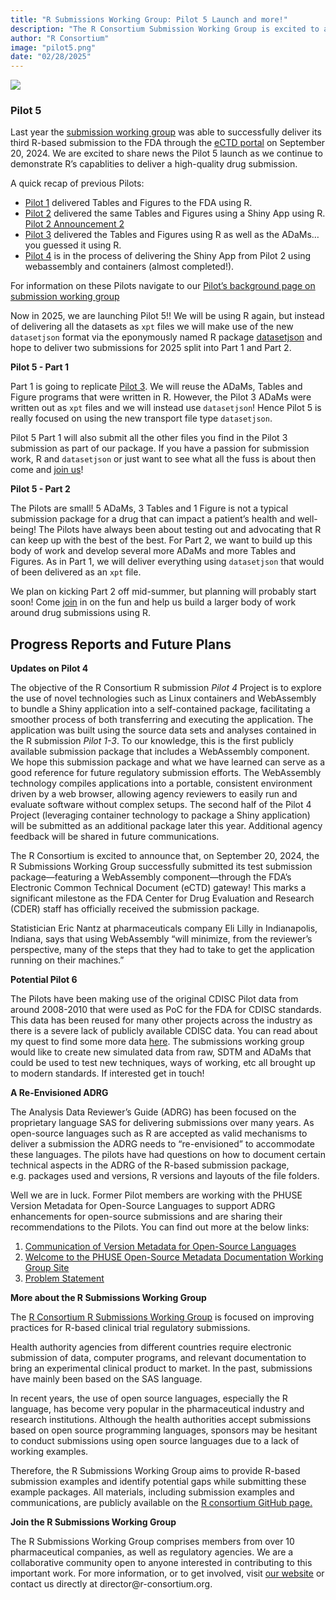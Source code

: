 ```yaml
---
title: "R Submissions Working Group: Pilot 5 Launch and more!"
description: "The R Consortium Submission Working Group is excited to announce a new Pilot 5 that aims to deliver an R-based Submission to the FDA using Dataset-JSON. This post also includes plans for additional launches for 2025/2026, some news on Pilot 4 (containers and webassembly) and a few other goodies! "
author: "R Consortium"
image: "pilot5.png"
date: "02/28/2025"
---
```


![](pilot5.png)

### Pilot 5

Last year the [submission working group](https://rconsortium.github.io/submissions-wg/) was able to successfully deliver its third R-based submission to the FDA through the [eCTD portal](https://www.fda.gov/drugs/electronic-regulatory-submission-and-review/electronic-common-technical-document-ectd) on September 20, 2024. We are excited to share news the Pilot 5 launch as we continue to demonstrate R's capablities to deliver a high-quality drug submission. 

A quick recap of previous Pilots:

  * [Pilot 1](https://archive.r-consortium.org/blog/2021/12/08/successful-r-based-test-package-submitted-to-fda) delivered Tables and Figures to the FDA using R.
  * [Pilot 2](https://archive.r-consortium.org/blog/2022/12/07/update-successful-r-based-package-submission-with-shiny-component-to-fda) delivered the same Tables and Figures using a Shiny App using R. [Pilot 2 Announcement 2](https://archive.r-consortium.org/announcement/2023/10/05/shiny-app-successfully-reviewed-by-fda-cder-staff-pilot-2-announcement-2)
  * [Pilot 3](https://r-consortium.org/posts/news-from-r-submissions-working-group-pilot-3/) delivered the Tables and Figures using R as well as the ADaMs...you guessed it using R.
  * [Pilot 4](https://r-consortium.org/posts/using-r-to-submit-research-to-the-fda-pilot-4-successfully-submitted/) is in the process of delivering the Shiny App from Pilot 2 using webassembly and containers (almost completed!).
  
For information on these Pilots navigate to our [Pilot's background page on submission working group](https://rconsortium.github.io/submissions-wg/pilot_background.html)
  
Now in 2025, we are launching Pilot 5!! We will be using R again, but instead of delivering all the datasets as `xpt` files we will make use of the new `datasetjson` format via the eponymously named R package  [datasetjson](https://atorus-research.github.io/datasetjson/) and hope to deliver two submissions for 2025 split into Part 1 and Part 2.

**Pilot 5 - Part 1**

Part 1 is going to replicate [Pilot 3](https://github.com/RConsortium/submissions-pilot3-adam). We will reuse the ADaMs, Tables and Figure programs that were written in R. However, the Pilot 3 ADaMs were written out as `xpt` files and we will instead use `datasetjson`! Hence Pilot 5 is really focused on using the new transport file type `datasetjson`.  

Pilot 5 Part 1 will also submit all the other files you find in the Pilot 3 submission as part of our package. If you have a passion for submission work, R and `datasetjson` or just want to see what all the fuss is about then come and [join us](https://join.slack.com/t/rconsortium/shared_invite/zt-2w4t2jd38-Z7BYYse9tIlCZEmqHvHnbA)!

**Pilot 5 - Part 2**

The Pilots are small! 5 ADaMs, 3 Tables and 1 Figure is not a typical submission package for a drug that can impact a patient's health and well-being! The Pilots have always been about testing out and advocating that R can keep up with the best of the best. For Part 2, we want to build up this body of work and develop several more ADaMs and more Tables and Figures.  As in Part 1, we will deliver everything using `datasetjson` that would of been delivered as an `xpt` file.

We plan on kicking Part 2 off mid-summer, but planning will probably start soon!  Come [join](https://join.slack.com/t/rconsortium/shared_invite/zt-2w4t2jd38-Z7BYYse9tIlCZEmqHvHnbA) in on the fun and help us build a larger body of work around drug submissions using R.

## Progress Reports and Future Plans

**Updates on Pilot 4**

The objective of the R Consortium R submission *Pilot 4 *Project is to explore the use of novel technologies such as Linux containers and WebAssembly to bundle a Shiny application into a self-contained package, facilitating a smoother process of  both transferring and executing the application. The application was built using the source data sets and analyses contained in the R submission *Pilot 1-3*. To our knowledge, this is the first publicly available submission package that includes a WebAssembly component. We hope this submission package and what we have learned can serve as a good reference for future regulatory submission efforts. The WebAssembly technology compiles applications into a portable, consistent environment driven by a web browser, allowing agency reviewers to easily run and evaluate software without complex setups. The second half of the Pilot 4 Project (leveraging container technology to package a Shiny application) will be submitted as an additional package later this year. Additional agency feedback will be shared in future communications.

The R Consortium is excited to announce that, on September 20, 2024, the R Submissions Working Group successfully submitted its test submission package—featuring a WebAssembly component—through the FDA’s Electronic Common Technical Document (eCTD) gateway! This marks a significant milestone as the FDA Center for Drug Evaluation and Research (CDER) staff has officially received the submission package. 

Statistician Eric Nantz at pharmaceuticals company Eli Lilly in Indianapolis, Indiana, says that using WebAssembly “will minimize, from the reviewer’s perspective, many of the steps that they had to take to get the application running on their machines.”

**Potential Pilot 6**

The Pilots have been making use of the original CDISC Pilot data from around 2008-2010 that were used as PoC for the FDA for CDISC standards. This data has been reused for many other projects across the industry as there is a severe lack of publicly available CDISC data. You can read about my quest to find some more data [here](https://pharmaverse.github.io/blog/posts/2025-02-17_data__packages/data__packages.html). The submissions working group would like to create new simulated data from raw, SDTM and ADaMs that could be used to test new techniques, ways of working, etc all brought up to modern standards. If interested get in touch!

**A Re-Envisioned ADRG**

The Analysis Data Reviewer's Guide (ADRG) has been focused on the proprietary language SAS for delivering submissions over many years. As open-source languages such as R are accepted as valid mechanisms to deliver a submission the ADRG needs to "re-envisioned" to accommodate these languages. The pilots have had questions on how to document certain technical aspects in the ADRG of the R-based submission package, e.g. packages used and versions, R versions and layouts of the file folders.  

Well we are in luck.  Former Pilot members are working with the PHUSE Version Metadata for Open-Source Languages 
to support ADRG enhancements for open-source submissions and are sharing their recommendations to the Pilots. You can find out more at the below links:

1. [Communication of Version Metadata for Open-Source Languages](https://advance.hub.phuse.global/wiki/x/UzOZAQ)
2. [Welcome to the PHUSE Open-Source Metadata Documentation Working Group Site](https://phuse-org.github.io/OSDocuMeta/)
3. [Problem Statement](https://phuse-org.github.io/OSDocuMeta/references/problem_statement.html )

**More about the R Submissions Working Group**

The [R Consortium R Submissions Working Group](https://rconsortium.github.io/submissions-wg/) is focused on improving practices for R-based clinical trial regulatory submissions.

Health authority agencies from different countries require electronic submission of data, computer programs, and relevant documentation to bring an experimental clinical product to market. In the past, submissions have mainly been based on the SAS language. 

In recent years, the use of open source languages, especially the R language, has become very popular in the pharmaceutical 
industry and research institutions. Although the health authorities accept submissions based on open source programming 
languages, sponsors may be hesitant to conduct submissions using open source languages due to a lack of working examples.

Therefore, the R Submissions Working Group aims to provide R-based submission examples and identify potential gaps 
while submitting these example packages. All materials, including submission examples and communications, are 
publicly available on the [R consortium GitHub page.](https://github.com/RConsortium)

**Join the R Submissions Working Group**

The R Submissions Working Group comprises members from over 10 pharmaceutical companies, as well as regulatory agencies. 
We are a collaborative community open to anyone interested in contributing to this important work. For more information, 
or to get involved, visit [our website](https://rconsortium.github.io/submissions-wg) or contact us directly at 
director@r-consortium.org.
